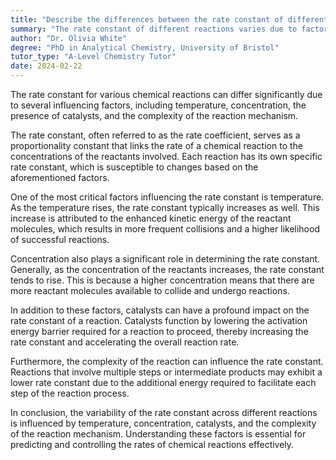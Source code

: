 ```yaml
---
title: "Describe the differences between the rate constant of different reactions"
summary: "The rate constant of different reactions varies due to factors such as temperature, concentration, and catalysts."
author: "Dr. Olivia White"
degree: "PhD in Analytical Chemistry, University of Bristol"
tutor_type: "A-Level Chemistry Tutor"
date: 2024-02-22
---
```


The rate constant for various chemical reactions can differ significantly due to several influencing factors, including temperature, concentration, the presence of catalysts, and the complexity of the reaction mechanism.

The rate constant, often referred to as the rate coefficient, serves as a proportionality constant that links the rate of a chemical reaction to the concentrations of the reactants involved. Each reaction has its own specific rate constant, which is susceptible to changes based on the aforementioned factors.

One of the most critical factors influencing the rate constant is temperature. As the temperature rises, the rate constant typically increases as well. This increase is attributed to the enhanced kinetic energy of the reactant molecules, which results in more frequent collisions and a higher likelihood of successful reactions.

Concentration also plays a significant role in determining the rate constant. Generally, as the concentration of the reactants increases, the rate constant tends to rise. This is because a higher concentration means that there are more reactant molecules available to collide and undergo reactions.

In addition to these factors, catalysts can have a profound impact on the rate constant of a reaction. Catalysts function by lowering the activation energy barrier required for a reaction to proceed, thereby increasing the rate constant and accelerating the overall reaction rate.

Furthermore, the complexity of the reaction can influence the rate constant. Reactions that involve multiple steps or intermediate products may exhibit a lower rate constant due to the additional energy required to facilitate each step of the reaction process.

In conclusion, the variability of the rate constant across different reactions is influenced by temperature, concentration, catalysts, and the complexity of the reaction mechanism. Understanding these factors is essential for predicting and controlling the rates of chemical reactions effectively.
    
